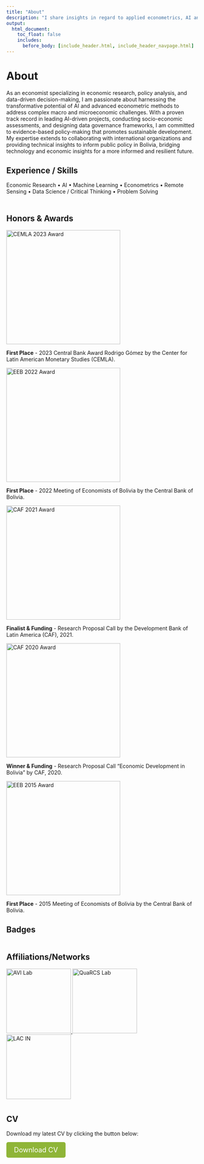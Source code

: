 ```yaml
---
title: "About"
description: "I share insights in regard to applied econometrics, AI and data science for data-driven economics."
output:
  html_document:
    toc_float: false
    includes:
      before_body: [include_header.html, include_header_navpage.html]
---
```


<!-- Google tag (gtag.js) -->
<script async src="https://www.googletagmanager.com/gtag/js?id=G-F5HJ5VRY62"></script>
<script>
  window.dataLayer = window.dataLayer || [];
  function gtag(){dataLayer.push(arguments);}
  gtag('js', new Date());

  gtag('config', 'G-F5HJ5VRY62');
</script>

# About

As an economist specializing in economic research, policy analysis, and data-driven decision-making, I am passionate about harnessing the transformative potential of AI and advanced econometric methods to address complex macro and microeconomic challenges. With a proven track record in leading AI-driven projects, conducting socio-economic assessments, and designing data governance frameworks, I am committed to evidence-based policy-making that promotes sustainable development. My expertise extends to collaborating with international organizations and providing technical insights to inform public policy in Bolivia, bridging technology and economic insights for a more informed and resilient future.


<div style="margin-bottom: 30px;"></div>  
## Experience / Skills
Economic Research • AI • Machine Learning • Econometrics • Remote Sensing • Data Science / Critical Thinking • Problem Solving




<div style="margin-bottom: 50px;"></div>  
## Honors & Awards
  <article>
    <img src="images/CEMLA2023.jpg" alt="CEMLA 2023 Award" width="300">
    <p>
      <strong>First Place</strong> - 2023 Central Bank Award Rodrigo Gómez by the Center for Latin American Monetary Studies (CEMLA).
    </p>
  </article>
  <article>
    <img src="images/15EEB.jpg" alt="EEB 2022 Award" width="300">
    <p>
      <strong>First Place</strong> - 2022 Meeting of Economists of Bolivia by the Central Bank of Bolivia.
    </p>
  </article>
  <article>
    <img src="images/caf_roads.jpg" alt="CAF 2021 Award" width="300">
    <p>
      <strong>Finalist & Funding</strong> - Research Proposal Call by the Development Bank of Latin America (CAF), 2021.
    </p>
  </article>
  <article>
    <img src="images/caf2019.png" alt="CAF 2020 Award" width="300">
    <p>
      <strong>Winner & Funding</strong> - Research Proposal Call "Economic Development in Bolivia" by CAF, 2020.
    </p>
  </article>
  <article>
    <img src="images/ee2015.png" alt="EEB 2015 Award" width="300">
    <p>
      <strong>First Place</strong> - 2015 Meeting of Economists of Bolivia by the Central Bank of Bolivia.
    </p>
  </article>




<div style="margin-bottom: 30px;"></div>  
## Badges
<div style="margin-bottom: 30px; display: flex; justify-content: space-between;">
  <div data-iframe-width="150" data-iframe-height="270" data-share-badge-id="1ecb82e6-a19e-4e0f-af9d-9938734efe69" data-share-badge-host="https://www.credly.com"></div>
  <script type="text/javascript" async src="//cdn.credly.com/assets/utilities/embed.js"></script>
</div>


## Affiliations/Networks

<div data-share-badge-host="https://quarcs-lab.org/">
  <a href="https://quarcs.netlify.app/about/">
    <img src="images/logo 3 (AVI-Lab).jpg" alt="AVI Lab" width="170" height="170">
  </a>
  <a href="https://quarcs.netlify.app/about/">
    <img src="images/QuaRCSnetwork.png" alt="QuaRCS Lab" width="170" height="170">
  </a>
  <a href="https://www.linkedin.com/company/lac-investment-network/">
    <img src="images/LAC_in_logo.jpg" alt="LAC IN" width="170" height="170">
  </a>
</div>



<div style="margin-bottom: 40px;"></div>
## CV
  <p>
    Download my latest CV by clicking the button below:
  </p>
  <a href="docs/CV_Osmar_Bolivar (Ago2025).pdf" download="CV_Osmar_Bolivar (Ago2025).pdf" style="display: inline-block; padding: 10px 20px; background-color: #8fb538; color: white; text-decoration: none; border-radius: 5px; font-size: 18px;">Download CV</a>





